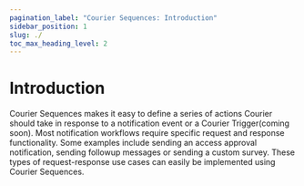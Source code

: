 ```yaml
---
pagination_label: "Courier Sequences: Introduction"
sidebar_position: 1
slug: ./
toc_max_heading_level: 2
---
```



# Introduction

Courier Sequences makes it easy to define a series of actions Courier should take in response to a notification event or a Courier Trigger(coming soon).
Most notification workflows require specific request and response functionality. Some examples include sending an access approval notification, sending followup messages or sending a custom survey.
These types of request-response use cases can easily be implemented using Courier Sequences.

